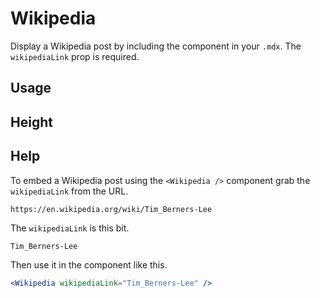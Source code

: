 

<Meta title="Components/Wikipedia" component={Wikipedia} />

# Wikipedia

Display a Wikipedia post by including the component in your `.mdx`. The `wikipediaLink` prop is required.

<ArgsTable of={Wikipedia} />

## Usage

<Canvas>
  <Story name="usage">
    <Wikipedia wikipediaLink="Tim_Berners-Lee" />
  </Story>
</Canvas>

## Height

<Canvas>
  <Story name="height">
    <Wikipedia wikipediaLink="Tim_Berners-Lee" height="400px" />
  </Story>
</Canvas>

## Help

<Story name="help" />

To embed a Wikipedia post using the `<Wikipedia />` component grab the `wikipediaLink` from the URL.

```
https://en.wikipedia.org/wiki/Tim_Berners-Lee
```

The `wikipediaLink` is this bit.

```
Tim_Berners-Lee
```

Then use it in the component like this.

```jsx
<Wikipedia wikipediaLink="Tim_Berners-Lee" />
```
